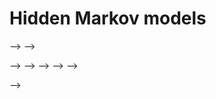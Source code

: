 # Hidden Markov models {#hmmcapturerecapture}

<!-- ## Back to our survival example -->

<!-- + We have $z$ survivors out of $n$ released animals with winter survival probability $\phi$ -->

<!-- + Let's get back to our survival example. -->

<!-- + Our model so far: -->

<!-- \begin{align*} -->
<!--    z &\sim \text{Binomial}(n, \phi) &\text{[likelihood]} -->
<!--    \\ -->
<!--   \phi &\sim \text{Beta}(1, 1) &\text{[prior for }\phi \text{]} \\ -->
<!-- \end{align*} -->

<!-- + Our model so far has been a combination -->
<!-- + Of a binomial likelihood -->
<!-- + And a Beta prior with param 1 and 1, which is a uniform between 0 and 1. -->

<!-- + This is also: -->

<!-- \begin{align*} -->
<!--    z_i &\sim \text{Bernoulli}(\phi), \; i = 1, \ldots, N &\text{[likelihood]} -->
<!--    \\ -->
<!--   \phi &\sim \text{Beta}(1, 1) &\text{[prior for }\phi \text{]} \\ -->
<!-- \end{align*} -->

<!-- + The binomial is just a sum of Bernoulli outcomes -->
<!-- + Like flipping a coin for each individual and get a survivor with prob phi. -->

<!-- + What if we had several winters? Say $T = 5$ winters. -->

<!-- + In this design, we have a single winter. -->
<!-- But for many species, we'll need to collect data on the long term to get a representative estimate of survival. -->
<!-- + Therefore what if we had say big T five winters? -->

<!-- ## Longitudinal data -->

<!-- + $z_{i,t} = 1$ if individual $i$ alive at winter $t$, and $z_{i,t} = 2$ if dead. -->

<!-- ```{r echo = FALSE} -->
<!-- library(tidyverse) -->
<!-- nind <- 57 -->
<!-- nocc <- 5 -->
<!-- first <- rep(1, nind) # single cohort -->
<!-- z <- matrix(NA, nrow = nind, ncol = nocc) -->
<!-- phi <- 0.8 -->
<!-- for (i in 1:nind){ -->
<!--   z[i,first[i]] <- 1 -->
<!--   for (t in (first[i]+1):nocc){ -->
<!--     z[i,t] <- rbinom(1, 1, phi * z[i,t-1]) # once you're dead z = 0, you remain dead -->
<!--   } -->
<!-- } -->
<!-- z[z==0] <- 2 # 2 = dead, 1 = alive -->
<!-- colnames(z) <- paste0("winter ", 1:nocc) -->
<!-- z %>% -->
<!--   as_tibble() %>% -->
<!--   add_column(id = 1:nind, .before = "winter 1") %>% -->
<!--   kableExtra::kable() %>% -->
<!--   kableExtra::scroll_box(width = "100%", height = "400px") -->
<!-- #  kableExtra::kable_styling(font_size = 8, -->
<!-- #                            latex_options = "scale_down") -->
<!-- ``` -->

<!-- + This is what we call longitudinal data. -->
<!-- + Each row is an individual i, and columns are for winters t, or sampling occasions. -->
<!-- + z is indexed by both i and t, and takes value 1 if ind i is alive in winter t, and 2 otherwise. -->

<!-- ## A model for longitudinal survival data -->

<!-- + A model relies on assumptions. -->

<!-- + Let's think of a model for these data. -->
<!-- + The objective remains the same, estimating survival. -->
<!-- + To build this model, we'll make assumptions. -->

<!-- + The state of an animal at a given winter, alive or dead, is only dependent on its state the winter before. -->

<!-- + First, we assume that the state of an animal in a given winter, alive or dead, is only dependent on its state the winter before. -->

<!-- + The future depends only on the present, not the past: Markov process. -->

<!-- + In others words, he future depends only on the present, not the past -->
<!-- + This is a Markov process. -->

<!-- + If an animal is alive in a given winter, the probability it survives to the next winter is $\phi$. -->

<!-- + If an animal is alive in a given winter, the probability it survives to the next winter is $\phi$. -->

<!-- + The probability it dies is $1 - \phi$. -->

<!-- + The probability it dies is $1 - \phi$. -->

<!-- + If an animal is dead a winter, it remains dead, unless you believe in zombies. -->

<!-- + If an animal is dead a winter, it remains dead, unless you believe in zombies. -->

<!-- ## Markov process -->

<!-- ```{r, engine = 'tikz', echo = FALSE} -->
<!-- \usetikzlibrary{arrows, fit, positioning, automata} -->
<!-- \begin{tikzpicture}[node distance = 2cm] -->
<!-- \tikzset{state/.style = {circle, draw, minimum size = 30pt, scale = 3, line width=1pt}} -->
<!-- \node [state,fill=lightgray!75] (6) [] {$z_{t}$}; -->
<!-- \node [state,fill=lightgray!75] (5) [left = 20mm of 6] {$z_{t-1}$}; -->
<!-- \node [state,fill=lightgray!75] (4) [left = 20mm of 5] {$z_{t-2}$}; -->
<!-- \node [state,fill=lightgray!75] (3) [left = 20mm of 4] {$\cdots$}; -->
<!-- \node [state,fill=lightgray!75] (7) [right = 20mm of 6] {$z_{t+1}$}; -->
<!-- \node [state,fill=lightgray!75] (8) [right = 20mm of 7] {$z_{t+2}$}; -->
<!-- \node [state,fill=lightgray!75] (9) [right = 20mm of 8] {$\cdots$}; -->
<!-- \draw[->,black, line width=0.25mm,-latex] (3) to (4); -->
<!-- \draw[->,black, line width=0.25mm,-latex] (4) to (5); -->
<!-- \draw[->,black, line width=0.25mm,-latex] (5) to (6); -->
<!-- \draw[->,black, line width=0.25mm,-latex] (6) to (7); -->
<!-- \draw[->,black, line width=0.25mm,-latex] (7) to (8); -->
<!-- \draw[->,black, line width=0.25mm,-latex] (8) to (9); -->
<!-- \end{tikzpicture} -->
<!-- ``` -->

<!-- + A markov process can be represented this way. -->
<!-- + The state at t+1 only depends on the state at t. -->

<!-- ```{r, engine = 'tikz', echo = FALSE} -->
<!-- \usetikzlibrary{arrows, fit, positioning, automata} -->
<!-- \begin{tikzpicture}[node distance = 2cm] -->
<!-- \tikzset{state/.style = {circle, draw, minimum size = 30pt, scale = 3, line width=1pt}} -->
<!-- \node [state,fill=lightgray!75] (6) [] {$1$}; -->
<!-- \node [state,fill=lightgray!75] (5) [left = 20mm of 6] {$1$}; -->
<!-- \node [state,fill=lightgray!75] (4) [left = 20mm of 5] {$1$}; -->
<!-- \node [state,fill=lightgray!75] (3) [left = 20mm of 4] {$1$}; -->
<!-- \node [state,fill=lightgray!75] (7) [right = 20mm of 6] {$2$}; -->
<!-- \node [state,fill=lightgray!75] (8) [right = 20mm of 7] {$2$}; -->
<!-- \node [state,fill=lightgray!75] (9) [right = 20mm of 8] {$\cdots$}; -->
<!-- \draw[->,black, line width=0.25mm,-latex] (3) -- node[above=3mm, align=center] {\huge $\varphi$} (4); -->
<!-- \draw[->,black, line width=0.25mm,-latex] (4) -- node[above=3mm, align=center] {\huge $\varphi$} (5); -->
<!-- \draw[->,black, line width=0.25mm,-latex] (5) -- node[above=3mm, align=center] {\huge $\varphi$} (6); -->
<!-- \draw[->,black, line width=0.25mm,-latex] (6) -- node[above=3mm, align=center] {\huge $1 - \varphi$} (7); -->
<!-- \draw[->,black, line width=0.25mm,-latex] (7) -- node[above=3mm, align=center] {\huge 1} (8); -->
<!-- \draw[->,black, line width=0.25mm,-latex] (8) -- node[above=3mm, align=center] {\huge 1} (9); -->
<!-- \end{tikzpicture} -->
<!-- ``` -->

<!-- + In our model, going from a winter to the next is driven by survival and mortality processes. -->
<!-- + The probability of going from alive or 1 to alive or 1 is phi. -->
<!-- + Then from alive 1 to dead 2 is 1 - phi. -->
<!-- + And the probability to remain dead is 1, that is to go from state 2 dead to state 2 for dead. -->

<!-- ## Transition matrix -->

<!-- + The core of the Markov process is made of the transition probabilities. -->

<!-- + The engine of a Markov model is the transition matrix. -->
<!-- + This matrix or table gathers the probabilities of transition between states from one occasion to the next. -->

<!-- + For example, the probability of transitioning from state alive at $t-1$ to state alive at $t$ is $\Pr(z_t = 1 | z_{t-1} = 1) = \gamma_{1,1}$. It is the survival probability $\phi$. -->

<!-- + For example, the probability of transitioning from state alive at $t-1$ to state alive at $t$ is $\Pr(z_t = 1 | z_{t-1} = 1) = \gamma_{1,1}$. It is the survival probability $\phi$. -->

<!-- + The probability of dying over the interval $(t-1, t)$ is $\Pr(z_t = 2 | z_{t-1} = 1) = \gamma_{1,2} = 1 - \phi$. -->

<!-- + The probability of dying over the interval $(t-1, t)$ is $\Pr(z_t = 2 | z_{t-1} = 1) = \gamma_{1,2} = 1 - \phi$. -->

<!-- + Now if an animal is dead at $t-1$, then $\Pr(z_t = 1 | z_{t-1} = 2) = 0$ and $\Pr(z_t = 2 | z_{t-1} = 2) = 1$. -->

<!-- + Now if an animal is dead at $t-1$, then $\Pr(z_t = 1 | z_{t-1} = 2) = 0$ and $\Pr(z_t = 2 | z_{t-1} = 2) = 1$. -->


<!-- + These probabilities can be packed in a transition matrix $\mathbf{\Gamma}$: -->

<!-- \begin{align*} -->
<!-- \mathbf{\Gamma} = -->
<!-- \left(\begin{array}{cc} -->
<!-- \gamma_{1,1} & \gamma_{1,2}\\ -->
<!-- \gamma_{2,1} & \gamma_{2,2} -->
<!-- \end{array}\right) = -->
<!-- \left(\begin{array}{cc} -->
<!-- \phi & 1 - \phi\\ -->
<!-- 0 & 1 -->
<!-- \end{array}\right) -->
<!-- \end{align*} -->

<!-- + These probabilities can be packed in a transition matrix $\mathbf{\Gamma}$: -->

<!-- Transition matrix: -->

<!-- $$ -->
<!-- \begin{matrix} -->
<!-- & \\ -->
<!-- \mathbf{\Gamma} = -->
<!--     \left ( \vphantom{ \begin{matrix} 12 \\ 12 \end{matrix} } \right . -->
<!-- \end{matrix} -->
<!-- \hspace{-1.2em} -->
<!-- \begin{matrix} -->
<!--     z_t=A & z_t=D \\ \hdashline -->
<!-- \phi & 1-\phi \\ -->
<!-- 0 & 1 -->
<!-- \end{matrix} -->
<!-- \hspace{-0.2em} -->
<!-- \begin{matrix} -->
<!-- & \\ -->
<!-- \left . \vphantom{ \begin{matrix} 12 \\ 12 \end{matrix} } \right ) -->
<!--     \begin{matrix} -->
<!--     z_{t-1}=A \\ z_{t-1}=D -->
<!--     \end{matrix} -->
<!-- \end{matrix} -->
<!-- $$ -->
<!-- + Take some time to navigate through this matrix. -->
<!-- + From in rows, the origin, to in columns, the destination. -->
<!-- + For example... -->

<!-- ## Initial states -->

<!-- + A Markov process has to start somewhere. -->

<!-- + We need the probabilities of initial states, i.e. states at $t = 1$. -->

<!-- + In other words, we need the probabilities of initial states -->
<!-- + i.e. states at $t = 1$. -->

<!-- + We will use $\mathbf{\delta} = \left(\Pr(z_1 = 1), \Pr(z_1 = 2)\right)$. -->

<!-- + We will denote delta this vector. -->
<!-- + It gathers the probability of being in each initial states. -->
<!-- + Here alive 1 and dead 2. -->

<!-- + Here we assume that all animals are alive at first winter, i.e. $\Pr(z_1 = 1) = 1$ and $\Pr(z_1 = 2) = 0$. -->

<!-- + All individuals are marked and release in first winter. -->
<!-- + Therefore alive when first captured. -->
<!-- + Which means that they are all in state 1 alive for sure. -->

<!-- ## Likelihood -->

<!-- \begin{align*} -->
<!-- \Pr(\mathbf{z}) &= \Pr(z_T, z_{T-1}, z_{T-2}, \ldots, z_1) \color{white}{\Pr(z_{T-1}, z_{T-2},\ldots, z_1) \Pr(z_{T-2}, \ldots, z_1)} \\ -->
<!-- \end{align*} -->

<!-- + OK now that we've defined a Markov model, we need its likelihood to apply the Bayes theorem. -->
<!-- + The likelihood is the probability of the data, given the model. Here the data are the z. -->

<!-- \begin{align*} -->
<!-- \Pr(\mathbf{z}) &= \Pr(z_T, z_{T-1}, z_{T-2}, \ldots, z_1) \color{white}{\Pr(z_{T-1}, z_{T-2},\ldots, z_1) \Pr(z_{T-2}, \ldots, z_1)}\\ -->
<!--                 &= \Pr(z_T | z_{T-1}, z_{T-2},\ldots, z_1) \Pr(z_{T-1}, z_{T-2},\ldots, z_1) \\ -->
<!-- \end{align*} -->

<!-- + We're gonna work backward, starting from the last sampling occasion. -->
<!-- + Now the likelihood can be written as the product of the probability of zT ie you're alive or not on the last occasion given your past history, that is the states at previous occasions, times the prob of your past history, y definition of cond prob. -->

<!-- \begin{align*} -->
<!-- \Pr(\mathbf{z}) &= \Pr(z_T, z_{T-1}, z_{T-2}, \ldots, z_1) \color{white}{\Pr(z_{T-1}, z_{T-2},\ldots, z_1) \Pr(z_{T-2}, \ldots, z_1)}\\ -->
<!--                 &= \Pr(z_T | z_{T-1}, z_{T-2},\ldots, z_1) \Pr(z_{T-1}, z_{T-2},\ldots, z_1) \\ -->
<!--                 &= \Pr(z_T | z_{T-1}) \Pr(z_{T-1}, z_{T-2},\ldots, z_1) \\ -->
<!-- \end{align*} -->

<!-- + Then because we have a Markov model, we're memory less, that is prob of next state, here zT, depends only on the current state, that is zT-1, and not the previous states. -->

<!-- \begin{align*} -->
<!-- \Pr(\mathbf{z}) &= \Pr(z_T, z_{T-1}, z_{T-2}, \ldots, z_1) \color{white}{\Pr(z_{T-1}, z_{T-2},\ldots, z_1) \Pr(z_{T-2}, \ldots, z_1)}\\ -->
<!--                 &= \Pr(z_T | z_{T-1}, z_{T-2},\ldots, z_1) \Pr(z_{T-1}, z_{T-2},\ldots, z_1) \\ -->
<!--                 &= \Pr(z_T | z_{T-1}) \Pr(z_{T-1}, z_{T-2},\ldots, z_1) \\ -->
<!--                 &= \Pr(z_T | z_{T-1}) \Pr(z_{T-1} | z_{T-2}, \ldots, z_1) \Pr(z_{T-2}, \ldots, z_1)\\ -->
<!-- \end{align*} -->

<!-- + You can apply the same reasoning to T-1. -->
<!-- + First conditional prob. -->

<!-- \begin{align*} -->
<!-- \Pr(\mathbf{z}) &= \Pr(z_T, z_{T-1}, z_{T-2}, \ldots, z_1) \color{white}{\Pr(z_{T-1}, z_{T-2},\ldots, z_1) \Pr(z_{T-2}, \ldots, z_1)}\\ -->
<!--                 &= \Pr(z_T | z_{T-1}, z_{T-2},\ldots, z_1) \Pr(z_{T-1}, z_{T-2},\ldots, z_1) \\ -->
<!--                 &= \Pr(z_T | z_{T-1}) \Pr(z_{T-1}, z_{T-2},\ldots, z_1) \\ -->
<!--                 &= \Pr(z_T | z_{T-1}) \Pr(z_{T-1} | z_{T-2}, \ldots, z_1) \Pr(z_{T-2}, \ldots, z_1)\\ -->
<!--                 &= \Pr(z_T | z_{T-1}) \Pr(z_{T-1} | z_{T-2}) \Pr(z_{T-2}, \ldots, z_1)\\ -->
<!-- \end{align*} -->

<!-- + Then markovian property. -->

<!-- \begin{align*} -->
<!-- \Pr(\mathbf{z}) &= \Pr(z_T, z_{T-1}, z_{T-2}, \ldots, z_1) \color{white}{\Pr(z_{T-1}, z_{T-2},\ldots, z_1) \Pr(z_{T-2}, \ldots, z_1)}\\ -->
<!--                 &= \Pr(z_T | z_{T-1}, z_{T-2},\ldots, z_1) \Pr(z_{T-1}, z_{T-2},\ldots, z_1) \\ -->
<!--                 &= \Pr(z_T | z_{T-1}) \Pr(z_{T-1}, z_{T-2},\ldots, z_1) \\ -->
<!--                 &= \Pr(z_T | z_{T-1}) \Pr(z_{T-1} | z_{T-2}, \ldots, z_1) \Pr(z_{T-2}, \ldots, z_1)\\ -->
<!--                 &= \Pr(z_T | z_{T-1}) \Pr(z_{T-1} | z_{T-2}) \Pr(z_{T-2}, \ldots, z_1)\\ -->
<!--                 &= \ldots \\ -->
<!-- \end{align*} -->

<!-- + And so on. -->

<!-- \begin{align*} -->
<!-- \Pr(\mathbf{z}) &= \Pr(z_T, z_{T-1}, z_{T-2}, \ldots, z_1) \color{white}{\Pr(z_{T-1}, z_{T-2},\ldots, z_1) \Pr(z_{T-2}, \ldots, z_1)}\\ -->
<!--                 &= \Pr(z_T | z_{T-1}, z_{T-2},\ldots, z_1) \Pr(z_{T-1}, z_{T-2},\ldots, z_1) \\ -->
<!--                 &= \Pr(z_T | z_{T-1}) \Pr(z_{T-1}, z_{T-2},\ldots, z_1) \\ -->
<!--                 &= \Pr(z_T | z_{T-1}) \Pr(z_{T-1} | z_{T-2}, \ldots, z_1) \Pr(z_{T-2}, \ldots, z_1)\\ -->
<!--                 &= \Pr(z_T | z_{T-1}) \Pr(z_{T-1} | z_{T-2}) \Pr(z_{T-2}, \ldots, z_1)\\ -->
<!--                 &= \ldots \\ -->
<!--                 &= \Pr(z_T | z_{T-1}) \Pr(z_{T-1} | z_{T-2}) \ldots \Pr(z_{2} | z_{1}) \Pr(z_{1})\\ -->
<!-- \end{align*} -->

<!-- + You end up with this expression for the likelihood. -->


<!-- \begin{align*} -->
<!-- \Pr(\mathbf{z}) &= \Pr(z_T, z_{T-1}, z_{T-2}, \ldots, z_1) \color{white}{\Pr(z_{T-1}, z_{T-2},\ldots, z_1) \Pr(z_{T-2}, \ldots, z_1)}\\ -->
<!--                 &= \Pr(z_T | z_{T-1}, z_{T-2},\ldots, z_1) \Pr(z_{T-1}, z_{T-2},\ldots, z_1) \\ -->
<!--                 &= \Pr(z_T | z_{T-1}) \Pr(z_{T-1}, z_{T-2},\ldots, z_1) \\ -->
<!--                 &= \Pr(z_T | z_{T-1}) \Pr(z_{T-1} | z_{T-2}, \ldots, z_1) \Pr(z_{T-2}, \ldots, z_1)\\ -->
<!--                 &= \Pr(z_T | z_{T-1}) \Pr(z_{T-1} | z_{T-2}) \Pr(z_{T-2}, \ldots, z_1)\\ -->
<!--                 &= \ldots \\ -->
<!--                 &= \Pr(z_T | z_{T-1}) \Pr(z_{T-1} | z_{T-2}) \ldots \Pr(z_{2} | z_{1}) \Pr(z_{1})\\ -->
<!--                 &= \Pr(z_{1}) \prod_{t=2}^T{\Pr(z_{t} | z_{t-1})}\\ -->
<!-- \end{align*} -->

<!-- + A product of cond probabilities. And the prob of initial states Pr(z1). -->

<!-- \begin{align*} -->
<!-- \Pr(\mathbf{z}) &= \Pr(z_T, z_{T-1}, z_{T-2}, \ldots, z_1) \color{white}{\Pr(z_{T-1}, z_{T-2},\ldots, z_1) \Pr(z_{T-2}, \ldots, z_1)}\\ -->
<!--                 &= \Pr(z_T | z_{T-1}, z_{T-2},\ldots, z_1) \Pr(z_{T-1}, z_{T-2},\ldots, z_1) \\ -->
<!--                 &= \Pr(z_T | z_{T-1}) \Pr(z_{T-1}, z_{T-2},\ldots, z_1) \\ -->
<!--                 &= \Pr(z_T | z_{T-1}) \Pr(z_{T-1} | z_{T-2}, \ldots, z_1) \Pr(z_{T-2}, \ldots, z_1)\\ -->
<!--                 &= \Pr(z_T | z_{T-1}) \Pr(z_{T-1} | z_{T-2}) \Pr(z_{T-2}, \ldots, z_1)\\ -->
<!--                 &= \ldots \\ -->
<!--                 &= \Pr(z_T | z_{T-1}) \Pr(z_{T-1} | z_{T-2}) \ldots \Pr(z_{2} | z_{1}) \Pr(z_{1})\\ -->
<!--                 &= \Pr(z_{1}) \prod_{t=2}^T{\Pr(z_{t} | z_{t-1})}\\ -->
<!--                 &= \Pr(z_{1}) \prod_{t=2}^T{\gamma_{z_{t-1},z_{t}}}\\ -->
<!-- \end{align*} -->

<!-- + We recognize the gammas we defined earlier. -->
<!-- + The transition probabilities. -->


<!-- <!-- --- --> -->
<!-- <!-- # Matrix formulation of the likelihood --> -->

<!-- <!-- \begin{align*} --> -->
<!-- <!-- \Pr(\mathbf{z}) &= \Pr(z_T, z_{T-1}, z_{T-2}, \ldots, z_1) \color{white}{\Pr(z_{T-1}, z_{T-2},\ldots, z_1) \Pr(z_{T-2}, \ldots, z_1)}\\ --> -->
<!-- <!--                 &= \Pr(z_{1}) \prod_{t=2}^T{\gamma_{z_{t-1},z_{t}}}\\ --> -->
<!-- <!--                 &= \mathbf{\delta} \; \mathbf{\Gamma} \cdots \mathbf{\Gamma} --> -->
<!-- <!-- \end{align*} --> -->


<!-- ## Example -->

<!-- + Let's assume an animal is alive, alive then dies. -->

<!-- + I realise these calculations are a bit difficult to follow. -->
<!-- + Let's take an example. -->

<!-- + We have $\mathbf{z} = (1, 1, 2)$. What is the contribution of this animal to the likelihood? -->

<!-- + We have $\mathbf{z} = (1, 1, 2)$. What is the contribution of this animal to the likelihood? -->
<!-- + Let's apply the formula we have just derived. -->

<!-- \begin{align*} -->
<!-- \Pr(\mathbf{z} = (1, 1, 2)) &= \Pr(z_1 = 1) \; \gamma_{z_{1} = 1, z_{2} = 1} \; \gamma_{z_{2} = 1, z_{3} = 2}\\ -->
<!--                             &= 1 \; \phi \; (1 - \phi). -->
<!-- \end{align*} -->

<!-- + The prob of having the sequence alive, alive and dead is -->
<!-- + The prob of being alive first, the to stay alive, then to die. -->
<!-- + The prob of being alive at first occasion being 1, we have that the contribution of this individual to the likelihood is phi times 1 - phi. -->

<!-- + Remember: -->

<!-- \begin{align*} -->
<!-- \mathbf{\Gamma} = -->
<!-- \left(\begin{array}{cc} -->
<!-- \gamma_{1,1} & \gamma_{1,2}\\ -->
<!-- \gamma_{2,1} & \gamma_{2,2} -->
<!-- \end{array}\right) = -->
<!-- \left(\begin{array}{cc} -->
<!-- \phi & 1 - \phi\\ -->
<!-- 0 & 1 -->
<!-- \end{array}\right) -->
<!-- \end{align*} -->

<!-- ## Our model -->

<!-- \begin{align*} -->
<!--    z_1 &\sim \text{Multinomial}(1, \delta) &\text{[likelihood, }t = 1 \text{]}\\ -->
<!--    \color{white}{z_t | z_{t-1}} & \color{white}{\sim} \color{white}{\text{Multinomial}(1, \gamma_{z_{t-1},z_{t}})} & \color{white}{\text{[likelihood, }t > 1 \text{]}}\\ -->
<!--   \color{white}{\phi} & \color{white}{\sim} \color{white}{\text{Beta}(1, 1)} & \color{white}{\text{[prior for }\phi \text{]}} \\ -->
<!-- \end{align*} -->

<!-- + OK let's wrap it up. -->
<!-- + Our model so far is that one. -->

<!-- + Initial state is multinomial with one trial, and probability delta. -->
<!-- + That is you have a dice with two faces, a coin, and you have some prob to be alive, and 1 - that prob to be dead. + Of course, it you want your Markov chain to start, you'd better say it's alive so that delta is just (1,0). -->

<!-- ## Our model -->

<!-- \begin{align*} -->
<!--    z_1 &\sim \text{Multinomial}(1, \delta) &\text{[likelihood, }t = 1 \text{]}\\ -->
<!--    \color{white}{z_t | z_{t-1}} & \color{white}{\sim} \color{white}{\text{Multinomial}(1, \gamma_{z_{t-1},z_{t}})} & \color{white}{\text{[likelihood, }t > 1 \text{]}}\\ -->
<!--   \phi &\sim \text{Beta}(1, 1) &\text{[prior for }\phi \text{]} \\ -->
<!-- \end{align*} -->

<!-- + We also need a prior on survival. -->
<!-- + As usual we take a uniform distribution between 0 and 1, or a beta with parameters 1 and 1. -->

<!-- \begin{align*} -->
<!--    z_1 &\sim \text{Multinomial}(1, \delta) &\text{[likelihood, }t = 1 \text{]}\\ -->
<!--    z_t | z_{t-1} &\sim \text{Multinomial}(1, \gamma_{z_{t-1},z_{t}}) &\text{[likelihood, }t > 1 \text{]}\\ -->
<!--   \phi &\sim \text{Beta}(1, 1) &\text{[prior for }\phi \text{]} \\ -->
<!-- \end{align*} -->


<!-- + Now the main part is the dynamic of the states. -->
<!-- + Our state at t depends only on your state at t-1, and it is a multinomial random variable, with one trial. -->
<!-- + And the probabilities are given by the rows of the transition matrix. -->

<!-- \begin{align*} -->
<!--    z_1 &\sim \text{Multinomial}(1, \delta) &\text{[likelihood, }t = 1 \text{]}\\ -->
<!--    z_t | z_{t-1} &\sim \text{Multinomial}(1, \gamma_{z_{t-1},z_{t}}) &\text{[likelihood, }t > 1 \text{]}\\ -->
<!--   \phi &\sim \text{Beta}(1, 1) &\text{[prior for }\phi \text{]} \\ -->
<!-- \end{align*} -->

<!-- \begin{align*} -->
<!-- \mathbf{\Gamma} = -->
<!-- \left(\begin{array}{cc} -->
<!-- \color{blue}{\phi} & \color{blue}{1 - \phi}\\ -->
<!-- 0 & 1 -->
<!-- \end{array}\right) -->
<!-- \end{align*} -->

<!-- $$\color{blue}{\gamma_{z_{t-1} = 1,z_{t}} = (\phi, 1-\phi)}$$ -->

<!-- + If z at t-1 is alive, it is the first row, that is phi and 1-phi. -->

<!-- \begin{align*} -->
<!--    z_1 &\sim \text{Multinomial}(1, \delta) &\text{[likelihood, }t = 1 \text{]}\\ -->
<!--    z_t | z_{t-1} &\sim \text{Multinomial}(1, \gamma_{z_{t-1},z_{t}}) &\text{[likelihood, }t > 1 \text{]}\\ -->
<!--   \phi &\sim \text{Beta}(1, 1) &\text{[prior for }\phi \text{]} \\ -->
<!-- \end{align*} -->

<!-- \begin{align*} -->
<!-- \mathbf{\Gamma} = -->
<!-- \left(\begin{array}{cc} -->
<!-- \phi & 1 - \phi\\ -->
<!-- \color{blue}{0} & \color{blue}{1} -->
<!-- \end{array}\right) -->
<!-- \end{align*} -->

<!-- $$\color{blue}{\gamma_{z_{t-1} = 2,z_{t}} = (0, 1)}$$ -->

<!-- + Otherwise, if z at t-1 is dead that is 2, then it is the second row of gamma, 0 and 1. -->
<!-- + If dead you remain dead. -->

<!-- ## Nimble implementation -->

<!-- + In Nimble, we will use the categorical distribution `dcat()`. -->

<!-- + The categorical distribution is a multinomial distribution with a single draw. -->


<!-- ```{r} -->
<!-- nimble::rcat(n = 20, prob = c(0.1, 0.3, 0.6)) -->
<!-- ``` -->

<!-- ```{r} -->
<!-- nimble::rcat(n = 20, prob = c(0.1, 0.1, 0.4, 0.2, 0.2)) -->
<!-- ``` -->

<!-- https://en.wikipedia.org/wiki/Categorical_distribution -->

<!-- The categorical distribution is the generalization of the Bernoulli distribution for a categorical random variable, i.e. for a discrete variable with more than two possible outcomes, such as the roll of a dice. On the other hand, the categorical distribution is a special case of the multinomial distribution, in that it gives the probabilities of potential outcomes of a single drawing rather than multiple drawings. -->

<!-- ## Nimble code -->

<!-- ```{r} -->
<!-- markov.survival <- nimbleCode({ -->
<!--   phi ~ dunif(0, 1) # prior -->
<!--   gamma[1,1] <- phi      # Pr(alive t -> alive t+1) -->
<!--   gamma[1,2] <- 1 - phi  # Pr(alive t -> dead t+1) -->
<!--   gamma[2,1] <- 0        # Pr(dead t -> alive t+1) -->
<!--   gamma[2,2] <- 1        # Pr(dead t -> dead t+1) -->
<!--   delta[1] <- 1          # Pr(alive t = 1) = 1 -->
<!--   delta[2] <- 0          # Pr(dead t = 1) = 0 -->
<!--   # likelihood -->
<!--   for (i in 1:N){ -->
<!--     z[i,1] ~ dcat(delta[1:2]) -->
<!--     for (j in 2:T){ -->
<!--       z[i,j] ~ dcat(gamma[z[i,j-1], 1:2]) -->
<!--     } -->
<!--   }}) -->
<!-- ``` -->

<!-- ```{r} -->
<!-- markov.survival <- nimbleCode({ -->
<!--   phi ~ dunif(0, 1) # prior #<< -->
<!--   gamma[1,1] <- phi      # Pr(alive t -> alive t+1) -->
<!--   gamma[1,2] <- 1 - phi  # Pr(alive t -> dead t+1) -->
<!--   gamma[2,1] <- 0        # Pr(dead t -> alive t+1) -->
<!--   gamma[2,2] <- 1        # Pr(dead t -> dead t+1) -->
<!--   delta[1] <- 1          # Pr(alive t = 1) = 1 -->
<!--   delta[2] <- 0          # Pr(dead t = 1) = 0 -->
<!--   # likelihood -->
<!--   for (i in 1:N){ -->
<!--     z[i,1] ~ dcat(delta[1:2]) -->
<!--     for (j in 2:T){ -->
<!--       z[i,j] ~ dcat(gamma[z[i,j-1], 1:2]) -->
<!--     } -->
<!--   }}) -->
<!-- ``` -->

<!-- ```{r} -->
<!-- markov.survival <- nimbleCode({ -->
<!--   phi ~ dunif(0, 1) # prior -->
<!--   gamma[1,1] <- phi      # Pr(alive t -> alive t+1) #<< -->
<!--   gamma[1,2] <- 1 - phi  # Pr(alive t -> dead t+1) #<< -->
<!--   gamma[2,1] <- 0        # Pr(dead t -> alive t+1) #<< -->
<!--   gamma[2,2] <- 1        # Pr(dead t -> dead t+1) #<< -->
<!--   delta[1] <- 1          # Pr(alive t = 1) = 1 -->
<!--   delta[2] <- 0          # Pr(dead t = 1) = 0 -->
<!--   # likelihood -->
<!--   for (i in 1:N){ -->
<!--     z[i,1] ~ dcat(delta[1:2]) -->
<!--     for (j in 2:T){ -->
<!--       z[i,j] ~ dcat(gamma[z[i,j-1], 1:2]) -->
<!--     } -->
<!--   }}) -->
<!-- ``` -->
<!-- ] -->


<!-- ```{r} -->
<!-- markov.survival <- nimbleCode({ -->
<!--   phi ~ dunif(0, 1) # prior -->
<!--   gamma[1,1] <- phi      # Pr(alive t -> alive t+1) -->
<!--   gamma[1,2] <- 1 - phi  # Pr(alive t -> dead t+1) -->
<!--   gamma[2,1] <- 0        # Pr(dead t -> alive t+1) -->
<!--   gamma[2,2] <- 1        # Pr(dead t -> dead t+1) -->
<!--   delta[1] <- 1          # Pr(alive t = 1) = 1 #<< -->
<!--   delta[2] <- 0          # Pr(dead t = 1) = 0 #<< -->
<!--   # likelihood -->
<!--   for (i in 1:N){ -->
<!--     z[i,1] ~ dcat(delta[1:2]) -->
<!--     for (j in 2:T){ -->
<!--       z[i,j] ~ dcat(gamma[z[i,j-1], 1:2]) -->
<!--     } -->
<!--   }}) -->
<!-- ``` -->


<!-- ```{r} -->
<!-- markov.survival <- nimbleCode({ -->
<!--   phi ~ dunif(0, 1) # prior -->
<!--   gamma[1,1] <- phi      # Pr(alive t -> alive t+1) -->
<!--   gamma[1,2] <- 1 - phi  # Pr(alive t -> dead t+1) -->
<!--   gamma[2,1] <- 0        # Pr(dead t -> alive t+1) -->
<!--   gamma[2,2] <- 1        # Pr(dead t -> dead t+1) -->
<!--   delta[1] <- 1          # Pr(alive t = 1) = 1 -->
<!--   delta[2] <- 0          # Pr(dead t = 1) = 0 -->
<!--   # likelihood -->
<!--   for (i in 1:N){ #<< -->
<!--     z[i,1] ~ dcat(delta[1:2]) -->
<!--     for (j in 2:T){ -->
<!--       z[i,j] ~ dcat(gamma[z[i,j-1], 1:2]) -->
<!--     } -->
<!--   } #<< -->
<!--   }) -->
<!-- ``` -->


<!-- ```{r} -->
<!-- markov.survival <- nimbleCode({ -->
<!--   phi ~ dunif(0, 1) # prior -->
<!--   gamma[1,1] <- phi      # Pr(alive t -> alive t+1) -->
<!--   gamma[1,2] <- 1 - phi  # Pr(alive t -> dead t+1) -->
<!--   gamma[2,1] <- 0        # Pr(dead t -> alive t+1) -->
<!--   gamma[2,2] <- 1        # Pr(dead t -> dead t+1) -->
<!--   delta[1] <- 1          # Pr(alive t = 1) = 1 -->
<!--   delta[2] <- 0          # Pr(dead t = 1) = 0 -->
<!--   # likelihood -->
<!--   for (i in 1:N){ -->
<!--     z[i,1] ~ dcat(delta[1:2]) #<< -->
<!--     for (j in 2:T){ -->
<!--       z[i,j] ~ dcat(gamma[z[i,j-1], 1:2]) -->
<!--     } -->
<!--   }}) -->
<!-- ``` -->

<!-- ```{r} -->
<!-- markov.survival <- nimbleCode({ -->
<!--   phi ~ dunif(0, 1) # prior -->
<!--   gamma[1,1] <- phi      # Pr(alive t -> alive t+1) -->
<!--   gamma[1,2] <- 1 - phi  # Pr(alive t -> dead t+1) -->
<!--   gamma[2,1] <- 0        # Pr(dead t -> alive t+1) -->
<!--   gamma[2,2] <- 1        # Pr(dead t -> dead t+1) -->
<!--   delta[1] <- 1          # Pr(alive t = 1) = 1 -->
<!--   delta[2] <- 0          # Pr(dead t = 1) = 0 -->
<!--   # likelihood -->
<!--   for (i in 1:N){ -->
<!--     z[i,1] ~ dcat(delta[1:2]) -->
<!--     for (j in 2:T){ #<< -->
<!--       z[i,j] ~ dcat(gamma[z[i,j-1], 1:2]) -->
<!--     } #<< -->
<!--   }}) -->
<!-- ``` -->

<!-- ```{r} -->
<!-- markov.survival <- nimbleCode({ -->
<!--   phi ~ dunif(0, 1) # prior -->
<!--   gamma[1,1] <- phi      # Pr(alive t -> alive t+1) -->
<!--   gamma[1,2] <- 1 - phi  # Pr(alive t -> dead t+1) -->
<!--   gamma[2,1] <- 0        # Pr(dead t -> alive t+1) -->
<!--   gamma[2,2] <- 1        # Pr(dead t -> dead t+1) -->
<!--   delta[1] <- 1          # Pr(alive t = 1) = 1 -->
<!--   delta[2] <- 0          # Pr(dead t = 1) = 0 -->
<!--   # likelihood -->
<!--   for (i in 1:N){ -->
<!--     z[i,1] ~ dcat(delta[1:2]) -->
<!--     for (j in 2:T){ -->
<!--       z[i,j] ~ dcat(gamma[z[i,j-1], 1:2]) #<< -->
<!--     } -->
<!--   }}) -->
<!-- ``` -->

<!-- ## Note -->

<!-- + Vector $\delta$ is used as a placeholder for more complex models to come in Class 7. -->

<!-- + Here, you could write `z[i,1] <- 1`. -->

<!-- ## Nimble awesomness -->

<!-- You should be able to define vectors and matrices like you do in `R`. -->

<!-- ```{r, eval = FALSE} -->
<!-- markov.survival <- nimbleCode({ -->
<!--   phi ~ dunif(0, 1) # prior -->
<!--   gamma[1:2,1:2] <- matrix( c(phi, 0, 1 - phi, 1), nrow = 2) #<< -->
<!--   delta[1:2] <- c(1, 0) #<< -->
<!--   # likelihood -->
<!--   for (i in 1:N){ -->
<!--     z[i,1] ~ dcat(delta[1:2]) -->
<!--     for (j in 2:T){ -->
<!--       z[i,j] ~ dcat(gamma[z[i,j-1], 1:2]) -->
<!--     } -->
<!--   }}) -->
<!-- ``` -->

<!-- ## Converting to Nimble from Jags, OpenBUGS or WinBUGS -->

<!-- + Main difference is that Nimble does not guess. -->

<!-- + We need to specify dimensions of vectors and matrices. -->

<!-- + You cannot write `x[]` or `x[i,]`. Just provide index ranges `x[1:n]` or `x[i,1:m]`. -->

<!-- + More tips [here](https://r-nimble.org/quick-guide-for-converting-from-jags-or-bugs-to-nimble). -->

<!-- ## Constants and data -->

<!-- ```{r} -->
<!-- my.constants <- list(N = 57, T = 5) -->
<!-- my.constants -->

<!-- my.data <- list(z = z) -->
<!-- ``` -->

<!-- ## Initial values -->

<!-- ```{r} -->
<!-- initial.values <- function() list(phi = runif(1,0,1)) -->
<!-- initial.values() -->
<!-- ``` -->

<!-- ## Parameters to monitor -->

<!-- ```{r} -->
<!-- parameters.to.save <- c("phi") -->
<!-- parameters.to.save -->
<!-- ``` -->

<!-- ## MCMC details -->

<!-- ```{r} -->
<!-- n.iter <- 5000 -->
<!-- n.burnin <- 1000 -->
<!-- n.chains <- 2 -->
<!-- ``` -->

<!-- ## Run Nimble -->
<!-- ```{r, message=FALSE, cache = TRUE} -->
<!-- mcmc.output <- nimbleMCMC(code = markov.survival, -->
<!--                           constants = my.constants, -->
<!--                           data = my.data, -->
<!--                           inits = initial.values, -->
<!--                           monitors = parameters.to.save, -->
<!--                           niter = n.iter, -->
<!--                           nburnin = n.burnin, -->
<!--                           nchains = n.chains) -->
<!-- ``` -->

<!-- ```{r, message=FALSE, echo = FALSE, cache = TRUE} -->
<!-- mcmc.output <- nimbleMCMC(code = markov.survival, -->
<!--                           constants = my.constants, -->
<!--                           data = my.data, -->
<!--                           inits = initial.values, -->
<!--                           monitors = parameters.to.save, -->
<!--                           niter = n.iter, -->
<!--                           nburnin = n.burnin, -->
<!--                           nchains = n.chains, -->
<!--                           progressBar = FALSE) -->
<!-- ``` -->

<!-- ## Posterior distribution of survival -->

<!-- ```{r} -->
<!-- library(MCMCvis) -->
<!-- MCMCsummary(mcmc.output, round = 2) -->
<!-- ``` -->

<!-- + Posterior mean and median are close to $0.8$. -->

<!-- + Cool! The data was simulated, with (true) survival $\phi = 0.8$. -->

<!-- ## Unfortunately, this is the data we wish we had. -->

<!-- ## In real life -->

<!-- + Animals cannot be monitored exhaustively, like humans in a medical trial. -->

<!-- + Animals are captured, marked or identified then released alive. -->

<!-- + Then, these animals may be detected again, or go undetected <span>&#8212;</span> **capture-recapture** -->

<!-- + Whenever animals go undetected, it might be that they were alive but missed, or because they were dead and therefore could not be detected <span>&#8212;</span> **imperfect detection**. -->

<!-- <https://www.youtube.com/embed/tyX79mPm2xY> -->

<!-- + Whenever animals go undetected, it might be that they were alive but missed, or because they were dead and therefore could not be detected <span>&#8212;</span> **imperfect detection**. -->

<!-- + The Markov process for survival is only partially observed <span>&#8212;</span> **hidden Markov models**. -->

<!-- ## The truth is in $z$ -->

<!-- ```{r echo = FALSE} -->
<!-- z %>% -->
<!--   as_tibble() %>% -->
<!--   add_column(id = 1:nind, .before = "winter 1") %>% -->
<!--   kableExtra::kable() %>% -->
<!--   kableExtra::scroll_box(width = "100%", height = "300px") -->
<!-- ``` -->

<!-- + Unfortunately, we have only partial access to $z$. -->

<!-- + We do observe $y$ the detections and non-detections. -->

<!-- + How are $z$ and $y$ connected? -->

<!-- ## Dead animals go undetected -->

<!-- + When an animal is dead i.e. $z = 2$, it cannot be detected, therefore $y = 0$. -->

<!-- ```{r echo = FALSE} -->
<!-- z %>% -->
<!--   as_tibble() %>% -->
<!--   replace(. == 2, 0) %>% -->
<!--   add_column(id = 1:nind, .before = "winter 1") %>% -->
<!--   kableExtra::kable() %>% -->
<!--   kableExtra::scroll_box(width = "100%", height = "300px") -->
<!-- ``` -->

<!-- ## Alive animals may be detected or not -->

<!-- + If animal is alive $z = 1$, it is detected $y = 1$ w/ prob $p$ or not $y = 0$ w/ prob $1-p$. -->

<!-- + Before **first** detection, we know nothing, and we proceed conditional on it. -->

<!-- ```{r echo = FALSE} -->
<!-- p <- 0.6 -->
<!-- y <- z -->
<!-- y[z==2] <- 0 -->
<!-- y[y==1] <- rbinom(n = sum(y==1), 1, p) -->
<!-- nobs <- sum(apply(y,1,sum) != 0) -->
<!-- y <- y[apply(y,1,sum) !=0, ] -->
<!-- first <- apply(y, 1, function(x) min(which(x !=0))) -->
<!-- for (i in 1:nobs){ -->
<!--   if(first[i] > 1) y[i, 1:(first[i]-1)] <- NA -->
<!-- } -->
<!-- y %>% -->
<!--   as_tibble() %>% -->
<!--   add_column(id = 1:nobs, .before = "winter 1") %>% -->
<!--   kableExtra::kable() %>% -->
<!--   kableExtra::scroll_box(width = "100%", height = "300px") -->
<!-- ``` -->

<!-- + Compare with previous table -->
<!-- + Some 1s have become 0s. -->

<!-- + This table $y$ is what we observe in real life. -->

<!-- + To make the connection between the observations, the y, and the true states, the z -->
<!-- + We need to describe how observations are made from the states -->

<!-- ## Observation matrix -->

<!-- + The observation probabilities can be packed in an observation matrix $\mathbf{\Omega}$. -->

<!-- + In rows: the states alive $z = 1$ and dead $z = 2$. -->

<!-- + In columns: the observations non-detected $y = 1$ and detected $y = 2$ (previously coded 0 and 1 respectively). -->

<!-- \begin{align*} -->
<!-- \mathbf{\Omega} = -->
<!-- \left(\begin{array}{cc} -->
<!-- \omega_{1,1} & \omega_{1,2}\\ -->
<!-- \omega_{2,1} & \omega_{2,2} -->
<!-- \end{array}\right) = -->
<!-- \left(\begin{array}{cc} -->
<!-- 1 - p & p\\ -->
<!-- 1 & 0 -->
<!-- \end{array}\right) -->
<!-- \end{align*} -->

<!-- Observation matrix: -->

<!-- $$ -->
<!-- \begin{matrix} -->
<!-- & \\ -->
<!-- \mathbf{\Omega} = -->
<!--     \left ( \vphantom{ \begin{matrix} 12 \\ 12 \end{matrix} } \right . -->
<!-- \end{matrix} -->
<!-- \hspace{-1.2em} -->
<!-- \begin{matrix} -->
<!--     y_t=1 & y_t=2 \\ \hdashline -->
<!-- 1 - p & p\\ -->
<!-- 1 & 0\\ -->
<!-- \end{matrix} -->
<!-- \hspace{-0.2em} -->
<!-- \begin{matrix} -->
<!-- & \\ -->
<!-- \left . \vphantom{ \begin{matrix} 12 \\ 12 \end{matrix} } \right ) -->
<!--     \begin{matrix} -->
<!--     z_{t}=A \\ z_{t}=D -->
<!--     \end{matrix} -->
<!-- \end{matrix} -->
<!-- $$ -->

<!-- ## Markov model -->

<!-- ```{r, engine = 'tikz', echo = FALSE} -->
<!-- \usetikzlibrary{arrows, fit, positioning, automata} -->
<!-- \begin{tikzpicture}[node distance = 2cm] -->
<!-- \tikzset{state/.style = {circle, draw, minimum size = 30pt, scale = 3, line width=1pt}} -->
<!-- \node [state,fill=lightgray!75] (6) [] {$z_{t}$}; -->
<!-- \node [state,fill=lightgray!75] (5) [left = 20mm of 6] {$z_{t-1}$}; -->
<!-- \node [state,fill=lightgray!75] (4) [left = 20mm of 5] {$z_{t-2}$}; -->
<!-- \node [state,fill=lightgray!75] (3) [left = 20mm of 4] {$\cdots$}; -->
<!-- \node [state,fill=lightgray!75] (7) [right = 20mm of 6] {$z_{t+1}$}; -->
<!-- \node [state,fill=lightgray!75] (8) [right = 20mm of 7] {$z_{t+2}$}; -->
<!-- \node [state,fill=lightgray!75] (9) [right = 20mm of 8] {$\cdots$}; -->
<!-- \draw[->,black, line width=0.25mm,-latex] (3) to (4); -->
<!-- \draw[->,black, line width=0.25mm,-latex] (4) to (5); -->
<!-- \draw[->,black, line width=0.25mm,-latex] (5) to (6); -->
<!-- \draw[->,black, line width=0.25mm,-latex] (6) to (7); -->
<!-- \draw[->,black, line width=0.25mm,-latex] (7) to (8); -->
<!-- \draw[->,black, line width=0.25mm,-latex] (8) to (9); -->
<!-- \end{tikzpicture} -->
<!-- ``` -->

<!-- + States $z$ are in gray. -->

<!-- + Remember the graphical repres of a Markov model. -->

<!-- ## Hidden Markov model -->

<!-- ```{r, engine = 'tikz', echo = FALSE} -->
<!-- \usetikzlibrary{arrows, fit, positioning, automata} -->
<!-- \begin{tikzpicture}[node distance = 2cm] -->
<!-- \tikzset{state/.style = {circle, draw, minimum size = 30pt, scale = 3, line width=1pt}} -->
<!-- \node [state,fill=lightgray!75] (6) [] {$z_{t}$}; -->
<!-- \node [state,fill=lightgray!75] (5) [left = 20mm of 6] {$z_{t-1}$}; -->
<!-- \node [state,fill=lightgray!75] (4) [left = 20mm of 5] {$z_{t-2}$}; -->
<!-- \node [state,fill=lightgray!75] (3) [left = 20mm of 4] {$\cdots$}; -->
<!-- \node [state,fill=lightgray!75] (7) [right = 20mm of 6] {$z_{t+1}$}; -->
<!-- \node [state,fill=lightgray!75] (8) [right = 20mm of 7] {$z_{t+2}$}; -->
<!-- \node [state,fill=lightgray!75] (9) [right = 20mm of 8] {$\cdots$}; -->
<!-- \node [state,fill=white] (16) [above = 20mm of 6] {$y_{t}$}; -->
<!-- \node [state,fill=white] (15) [above = 20mm of 5] {$y_{t-1}$}; -->
<!-- \node [state,fill=white] (14) [above = 20mm of 4] {$y_{t-2}$}; -->
<!-- \node [state,fill=white] (17) [above = 20mm of 7] {$y_{t+1}$}; -->
<!-- \node [state,fill=white] (18) [above = 20mm of 8] {$y_{t+2}$}; -->
<!-- \draw[->,black, line width=0.25mm,-latex] (3) to (4); -->
<!-- \draw[->,black, line width=0.25mm,-latex] (4) to (5); -->
<!-- \draw[->,black, line width=0.25mm,-latex] (5) to (6); -->
<!-- \draw[->,black, line width=0.25mm,-latex] (6) to (7); -->
<!-- \draw[->,black, line width=0.25mm,-latex] (7) to (8); -->
<!-- \draw[->,black, line width=0.25mm,-latex] (8) to (9); -->
<!-- \draw[->,black, line width=0.25mm,-latex] (4) to (14); -->
<!-- \draw[->,black, line width=0.25mm,-latex] (5) to (15); -->
<!-- \draw[->,black, line width=0.25mm,-latex] (6) to (16); -->
<!-- \draw[->,black, line width=0.25mm,-latex] (7) to (17); -->
<!-- \draw[->,black, line width=0.25mm,-latex] (8) to (18); -->
<!-- \end{tikzpicture} -->
<!-- ``` -->

<!-- + States $z$ are in gray. -->

<!-- + Observations $y$ are in white. -->

<!-- + A hidden Markov model is just two time series. -->
<!-- + One for the states with a Markovian property. -->
<!-- + The other of observations generated from the states. -->
<!-- + Run in parallel. -->

<!-- ## Hidden Markov model for survival -->

<!-- ```{r, engine = 'tikz', echo = FALSE} -->
<!-- \usetikzlibrary{arrows, fit, positioning, automata} -->
<!-- \begin{tikzpicture}[node distance = 2cm] -->
<!-- \tikzset{state/.style = {circle, draw, minimum size = 30pt, scale = 3, line width=1pt}} -->
<!-- \node [state,fill=lightgray!75] (6) [] {$1$}; -->
<!-- \node [state,fill=lightgray!75] (5) [left = 20mm of 6] {$1$}; -->
<!-- \node [state,fill=lightgray!75] (4) [left = 20mm of 5] {$1$}; -->
<!-- \node [state,fill=lightgray!75] (3) [left = 20mm of 4] {$1$}; -->
<!-- \node [state,fill=lightgray!75] (7) [right = 20mm of 6] {$2$}; -->
<!-- \node [state,fill=lightgray!75] (8) [right = 20mm of 7] {$2$}; -->
<!-- \node [state,fill=lightgray!75] (9) [right = 20mm of 8] {$\cdots$}; -->
<!-- \node [state,fill=white] (16) [above = 20mm of 6] {$1$}; -->
<!-- \node [state,fill=white] (15) [above = 20mm of 5] {$2$}; -->
<!-- \node [state,fill=white] (14) [above = 20mm of 4] {$1$}; -->
<!-- \node [state,fill=white] (17) [above = 20mm of 7] {$1$}; -->
<!-- \node [state,fill=white] (18) [above = 20mm of 8] {$1$}; -->
<!-- \draw[->,black, line width=0.25mm,-latex] (3) -- node[above=3mm, align=center] {\huge $\varphi$} (4); -->
<!-- \draw[->,black, line width=0.25mm,-latex] (4) -- node[above=3mm, align=center] {\huge $\varphi$} (5); -->
<!-- \draw[->,black, line width=0.25mm,-latex] (5) -- node[above=3mm, align=center] {\huge $\varphi$} (6); -->
<!-- \draw[->,black, line width=0.25mm,-latex] (6) -- node[above=3mm, align=center] {\huge $1 - \varphi$} (7); -->
<!-- \draw[->,black, line width=0.25mm,-latex] (7) -- node[above=3mm, align=center] {\huge $1$} (8); -->
<!-- \draw[->,black, line width=0.25mm,-latex] (8) -- node[above=3mm, align=center] {\huge $1$} (9); -->
<!-- \draw[->,black, line width=0.25mm,-latex] (4) -- node[left=3mm, align=center] {\huge $1 - p$} (14); -->
<!-- \draw[->,black, line width=0.25mm,-latex] (5) -- node[left=3mm, align=center] {\huge $p$} (15); -->
<!-- \draw[->,black, line width=0.25mm,-latex] (6) -- node[left=3mm, align=center] {\huge $1 - p$} (16); -->
<!-- \draw[->,black, line width=0.25mm,-latex] (7) -- node[left=3mm, align=center] {\huge $1$} (17); -->
<!-- \draw[->,black, line width=0.25mm,-latex] (8) -- node[left=3mm, align=center] {\huge $1$} (18); -->
<!-- \end{tikzpicture} -->
<!-- ``` -->

<!-- + For states (in gray), $z = 1$ is alive, $z = 2$ is dead. -->

<!-- + For observations (in white), $y = 1$ is non-detected, $y = 2$ is detected -->

<!-- + Now add the states alive and dead, 1 and 2s. -->
<!-- + The observations, non-detected and detected, 1 and 2s. -->
<!-- + And the parameters, phi for transition from 1 to 1. -->
<!-- + And p for prob of y being 2 detected given z is 1 alive. -->

<!-- ## HMM likelihood -->

<!-- + Using the formula of total probability, then the likelihood of a Markov chain: -->

<!-- \begin{align*} -->
<!-- \Pr(\mathbf{y}) &= \Pr(y_1, y_{2}, \ldots, y_T)\\ -->
<!--                 &= \sum_{z_1} \cdots \sum_{z_T} \Pr(y_1, y_{2}, \ldots, y_T | z_1, z_{2}, \ldots, z_T) \Pr(z_1, z_{2}, \ldots, z_T)\\ -->
<!--                 &= \sum_{z_1} \cdots \sum_{z_T} \left(\prod_{t=1}^T{\omega_{z_{t}, y_t}}\right) \left(\Pr(z_{1}) \prod_{t=2}^T{\gamma_{z_{t-1},z_{t}}}\right)\\ -->
<!-- \end{align*} -->

<!-- + What is the likelihood of a HMM. -->
<!-- + The thing here is that we don't know the states. -->
<!-- + So we have to go through all possibilities, and sum over the possible states. -->
<!-- + Hence these sums here. -->
<!-- + Then this term is the likelihood of a Markov chain, we saw that before. -->
<!-- + And this component are the elements of the observation matrix. -->
<!-- + The likelihood has a matrix formulation that can be useful. -->
<!-- + It is delta, initial states, then observation, then transitions, and so on. There is a vector of ones at the end to get the sum all the terms. -->

<!-- + It has a matrix formulation: -->
<!-- \begin{align*} -->
<!-- \Pr(\mathbf{y}) &= \mathbf{\delta} \; \mathbf{\Omega} \; \mathbf{\Gamma} \cdots \mathbf{\Omega} \; \mathbf{\Gamma} \; \mathbf{\Omega} \; \mathbb{1} -->
<!-- \end{align*} -->

<!-- ## Example -->

<!-- + Let assume an animal is detected, then missed. -->

<!-- + We have $\mathbf{y} = (2, 1)$. What is the contribution of this animal to the likelihood? -->

<!-- \begin{align*} -->
<!-- \Pr(\mathbf{y} = (2, 1)) &= \sum_{z_1 = 1}^2 \; \sum_{z_2 = 1}^2 w_{z_1, y_1 = 2} w_{z_2, y_2 = 1} \Pr(z_1) \gamma_{z_1, z_2} \color{white}{\Pr(z_{T-1}, z_{T-2},\ldots, z_1, z_1, z_1, z_1)}\\ -->
<!-- \end{align*} -->

<!-- ## Example -->

<!-- + Let assume an animal is detected, then missed. -->

<!-- + We have $\mathbf{y} = (2, 1)$. What is the contribution of this animal to the likelihood? -->

<!-- \begin{align*} -->
<!-- \Pr(\mathbf{y} = (2, 1)) &= \sum_{z_1 = 1}^2 \; \sum_{z_2 = 1}^2 w_{z_1, y_1 = 2} w_{z_2, y_2 = 1} \Pr(z_1) \gamma_{z_1, z_2} \color{white}{\Pr(z_{T-1}, z_{T-2},\ldots, z_1, z_1, z_1, z_1)}\\ -->
<!-- &= \sum_{z_1 = 1}^2 \left( w_{z_1, y_1 = 2} w_{z_2 = 1, y_2 = 1} \Pr(z_1) \gamma_{z_1, z_2 = 1} + w_{z_1, y_1 = 2} w_{z_2 = 2, y_2 = 1} \Pr(z_1) \gamma_{z_1, z_2 = 2} \right) \\ -->
<!-- \end{align*} -->

<!-- + Let assume an animal is detected, then missed. -->

<!-- + We have $\mathbf{y} = (2, 1)$. What is the contribution of this animal to the likelihood? -->

<!-- \begin{align*} -->
<!-- \Pr(\mathbf{y} = (2, 1)) &= \sum_{z_1 = 1}^2 \; \sum_{z_2 = 1}^2 w_{z_1, y_1 = 2} w_{z_2, y_2 = 1} \Pr(z_1) \gamma_{z_1, z_2} \color{white}{\Pr(z_{T-1}, z_{T-2},\ldots, z_1, z_1, z_1, z_1)}\\ -->
<!-- &= \sum_{z_1 = 1}^2 \left( w_{z_1, y_1 = 2} w_{z_2 = 1, y_2 = 1} \Pr(z_1) \gamma_{z_1, z_2 = 1} + w_{z_1, y_1 = 2} w_{z_2 = 2, y_2 = 1} \Pr(z_1) \gamma_{z_1, z_2 = 2} \right) \\ -->
<!-- &= w_{z_1 = 1, y_1 = 2} w_{z_2 = 1, y_2 = 1}\delta_1 \gamma_{z_1 = 1, z_2 = 1} + w_{z_1 = 1, y_1 = 2} w_{z_2 = 2, y_2 = 1} \delta_1 \gamma_{z_1 = 1, z_2 = 2} -->
<!-- \end{align*} -->

<!-- Note: $\Pr(z_1 = 1) = \delta_1 = 1$ and $\Pr(z_1 = 2) = 0$. -->

<!-- + Let assume an animal is detected, then missed. -->

<!-- + We have $\mathbf{y} = (2, 1)$. What is the contribution of this animal to the likelihood? -->

<!-- \begin{align*} -->
<!-- \Pr(\mathbf{y} = (2, 1)) &= \sum_{z_1 = 1}^2 \; \sum_{z_2 = 1}^2 w_{z_1, y_1 = 2} w_{z_2, y_2 = 1} \Pr(z_1) \gamma_{z_1, z_2} \color{white}{\Pr(z_{T-1}, z_{T-2},\ldots, z_1, z_1, z_1, z_1)}\\ -->
<!-- &= \sum_{z_1 = 1}^2 \left( w_{z_1, y_1 = 2} w_{z_2 = 1, y_2 = 1} \Pr(z_1) \gamma_{z_1, z_2 = 1} + w_{z_1, y_1 = 2} w_{z_2 = 2, y_2 = 1} \Pr(z_1) \gamma_{z_1, z_2 = 2} \right) \\ -->
<!-- &= w_{z_1 = 1, y_1 = 2} w_{z_2 = 1, y_2 = 1} \delta_1 \gamma_{z_1 = 1, z_2 = 1} + w_{z_1 = 1, y_1 = 2} w_{z_2 = 2, y_2 = 1} \delta_1 \gamma_{z_1 = 1, z_2 = 2}\\ -->
<!-- &= (1 - p) \phi + (1-\phi) -->
<!-- \end{align*} -->

<!-- Note: $w_{z_1 = 1, y_1 = 2} = \Pr(y_1 = 2 | z_1 = 1) = 1$ because we condition on first capture. -->

<!-- ## Estimating the latent states $z$ or not? -->

<!-- + Next question is, shall we estimate the latent states or not? -->

<!-- + In previous example, we got rid of the states, so that likelihood was a function of $\phi$ and $p$ only. This is the function we would maximize in a Frequentist approach. -->

<!-- + The Bayesian approach with MCMC methods allows treating the latent states as if they were parameters, and to be estimated as such. -->

<!-- + Infering the latent states $z$ can be useful to estimate prevalence, e.g. in animal epidemiology with [prevalence of a disease](https://veterinaryresearch.biomedcentral.com/articles/10.1186/1297-9716-45-39), in evolutionary ecology with [sex ratio](https://onlinelibrary.wiley.com/doi/abs/10.1002/cjs.5550360105) or in conservation biology with [prevalence of hybrids](https://onlinelibrary.wiley.com/doi/full/10.1002/ece3.4819?af=R). -->

<!-- + Estimating the latent states is costly though, and if not required, marginalisation may speed up computations. Actually, you can estimate the states afterwards (Viterbi). -->

<!-- + More about so-called marginalisation in [Yackulic et al. (2020)](https://esajournals.onlinelibrary.wiley.com/doi/abs/10.1002/eap.2112). -->

<!-- + The neat thing with Nimble is that it provides marginalised models through nimbleEcology, we'll get back to it in Class 8. -->

<!-- ## Our model -->

<!-- \begin{align*} -->
<!--    z_{\text{first}} &\sim \text{Multinomial}(1, \delta) &\text{[likelihood]}\\ -->
<!--    z_t | z_{t-1} &\sim \text{Multinomial}(1, \gamma_{z_{t-1},z_{t}}) &\text{[likelihood]}\\ -->
<!--    y_t | z_{t} &\sim \text{Multinomial}(1, \omega_{z_{t}}) &\text{[likelihood]}\\ -->
<!--   \phi &\sim \text{Beta}(1, 1) &\text{[prior for }\phi \text{]} \\ -->
<!--   p &\sim \text{Beta}(1, 1) &\text{[prior for }p \text{]} \\ -->
<!-- \end{align*} -->

<!-- + Now our model has an observation layer for the ys, conditional on the z. -->
<!-- + And we need a prior for the detection probability. -->

<!-- ## Nimble implementation -->

<!-- + How to implement this model in Nimble? -->

<!-- ## Priors -->

<!-- ```{r, echo=FALSE} -->
<!-- hmm.survival <- nimbleCode({ -->
<!--   phi ~ dunif(0, 1) # prior survival -->
<!--   p ~ dunif(0, 1) # prior detection -->
<!--   # likelihood -->
<!--   gamma[1,1] <- phi      # Pr(alive t -> alive t+1) -->
<!--   gamma[1,2] <- 1 - phi  # Pr(alive t -> dead t+1) -->
<!--   gamma[2,1] <- 0        # Pr(dead t -> alive t+1) -->
<!--   gamma[2,2] <- 1        # Pr(dead t -> dead t+1) -->
<!--   delta[1] <- 1          # Pr(alive t = 1) = 1 -->
<!--   delta[2] <- 0          # Pr(dead t = 1) = 0 -->
<!--   omega[1,1] <- 1 - p    # Pr(alive t -> non-detected t) -->
<!--   omega[1,2] <- p        # Pr(alive t -> detected t) -->
<!--   omega[2,1] <- 1        # Pr(dead t -> non-detected t) -->
<!--   omega[2,2] <- 0        # Pr(dead t -> detected t) -->
<!--   for (i in 1:N){ -->
<!--     z[i,first[i]] ~ dcat(delta[1:2]) -->
<!--     for (j in (first[i]+1):T){ -->
<!--       z[i,j] ~ dcat(gamma[z[i,j-1], 1:2]) -->
<!--       y[i,j] ~ dcat(omega[z[i,j], 1:2]) -->
<!--     } -->
<!--   } -->
<!-- }) -->
<!-- ``` -->

<!-- ```{r eval=FALSE} -->
<!-- hmm.survival <- nimbleCode({ -->
<!--   phi ~ dunif(0, 1) # prior survival -->
<!--   p ~ dunif(0, 1) # prior detection -->
<!-- ... -->
<!-- ``` -->

<!-- ## HMM ingredients -->

<!-- ```{r eval=FALSE} -->
<!-- ... -->
<!--   # parameters -->
<!--   gamma[1,1] <- phi      # Pr(alive t -> alive t+1) -->
<!--   gamma[1,2] <- 1 - phi  # Pr(alive t -> dead t+1) -->
<!--   gamma[2,1] <- 0        # Pr(dead t -> alive t+1) -->
<!--   gamma[2,2] <- 1        # Pr(dead t -> dead t+1) -->
<!--   delta[1] <- 1          # Pr(alive t = 1) = 1 -->
<!--   delta[2] <- 0          # Pr(dead t = 1) = 0 -->
<!--   omega[1,1] <- 1 - p    # Pr(alive t -> non-detected t) -->
<!--   omega[1,2] <- p        # Pr(alive t -> detected t) -->
<!--   omega[2,1] <- 1        # Pr(dead t -> non-detected t) -->
<!--   omega[2,2] <- 0        # Pr(dead t -> detected t) -->
<!-- ... -->
<!-- ``` -->

<!-- ## Likelihood -->

<!-- ```{r eval=FALSE} -->
<!-- ... -->
<!--     # likelihood -->
<!--     for (i in 1:N){ -->
<!--     z[i,first[i]] ~ dcat(delta[1:2]) -->
<!--     for (j in (first[i]+1):T){ -->
<!--       z[i,j] ~ dcat(gamma[z[i,j-1], 1:2]) -->
<!--       y[i,j] ~ dcat(omega[z[i,j], 1:2]) -->
<!--     } -->
<!--   } -->
<!-- }) -->
<!-- ``` -->

<!-- ## Constants -->

<!-- ```{r} -->
<!-- first <- apply(y, 1, function(x) min(which(x !=0))) -->
<!-- my.constants <- list(N = nrow(y), T = 5, first = first) -->
<!-- my.constants -->
<!-- ``` -->

<!-- ## Data -->

<!-- + The data are made of 0s for non-detections and 1s for detections. -->

<!-- + To use the categorical distribution, we need to code 1, 2, etc. Value 0 is not accepted. -->

<!-- + Add 1 to get the correct format $y=1$ for non-detection and $y = 2$ for detection. -->

<!-- ```{r} -->
<!-- my.data <- list(y = y + 1) -->
<!-- ``` -->

<!-- ## Initial values -->

<!-- ```{r} -->
<!-- zinits <- y + 1 # non-detection -> alive -->
<!-- zinits[zinits == 2] <- 1 # dead -> alive -->
<!-- initial.values <- function() list(phi = runif(1,0,1), -->
<!--                                   p = runif(1,0,1), -->
<!--                                   z = zinits) -->
<!-- ``` -->

<!-- ## Parameters to monitor -->

<!-- ```{r} -->
<!-- parameters.to.save <- c("phi", "p") -->
<!-- parameters.to.save -->
<!-- ``` -->

<!-- ## MCMC details -->

<!-- ```{r} -->
<!-- n.iter <- 5000 -->
<!-- n.burnin <- 1000 -->
<!-- n.chains <- 2 -->
<!-- ``` -->

<!-- ## Run Nimble -->
<!-- ```{r, message=FALSE} -->
<!-- mcmc.output <- nimbleMCMC(code = hmm.survival, -->
<!--                           constants = my.constants, -->
<!--                           data = my.data, -->
<!--                           inits = initial.values, -->
<!--                           monitors = parameters.to.save, -->
<!--                           niter = n.iter, -->
<!--                           nburnin = n.burnin, -->
<!--                           nchains = n.chains) -->
<!-- ``` -->

<!-- ```{r, message=FALSE, cache = TRUE} -->
<!-- mcmc.output <- nimbleMCMC(code = hmm.survival, -->
<!--                           constants = my.constants, -->
<!--                           data = my.data, -->
<!--                           inits = initial.values, -->
<!--                           monitors = parameters.to.save, -->
<!--                           niter = n.iter, -->
<!--                           nburnin = n.burnin, -->
<!--                           nchains = n.chains, -->
<!--                           progressBar = FALSE) -->
<!-- ``` -->

<!-- ## Posterior distribution of survival -->

<!-- ```{r} -->
<!-- library(MCMCvis) -->
<!-- MCMCsummary(mcmc.output, round = 2) -->
<!-- ``` -->

<!-- The data is simulated, with true survival $\phi = 0.8$ and detection $p = 0.6$. -->

<!-- <!-- heller_novel_2021 --> -->

<!-- ## Further reading -->

<!-- + Zucchini, MacDonald and Langrock (2016) [Hidden Markov Models for Time Series: An Introduction Using R (2nd ed)](https://www.routledge.com/Hidden-Markov-Models-for-Time-Series-An-Introduction-Using-R-Second-Edition/Zucchini-MacDonald-Langrock/p/book/9781482253832). Chapman and Hall/CRC. -->

<!-- + McClintock, B.T., Langrock, R., Gimenez, O., Cam, E., Borchers, D.L., Glennie, R. and Patterson, T.A. (2020), [Uncovering ecological state dynamics with hidden Markov models](https://onlinelibrary.wiley.com/doi/full/10.1111/ele.13610). Ecology Letters, 23: 1878-1903. -->

<!-- +  Yackulic, C. B. Dodrill, M., Dzul, M., Sanderlin, J. S., and Reid, J. A.. (2020). [A need for speed in Bayesian population models: a practical guide to marginalizing and recovering discrete latent states](https://esajournals.onlinelibrary.wiley.com/doi/abs/10.1002/eap.2112). Ecological Applications 30:e02112. -->

<!-- + L. R. Rabiner (1989). [A tutorial on hidden Markov models and selected applications in speech recognition](https://web.ece.ucsb.edu/Faculty/Rabiner/ece259/Reprints/tutorial%20on%20hmm%20and%20applications.pdf). Proceedings of the IEEE, 77:257-286. -->


